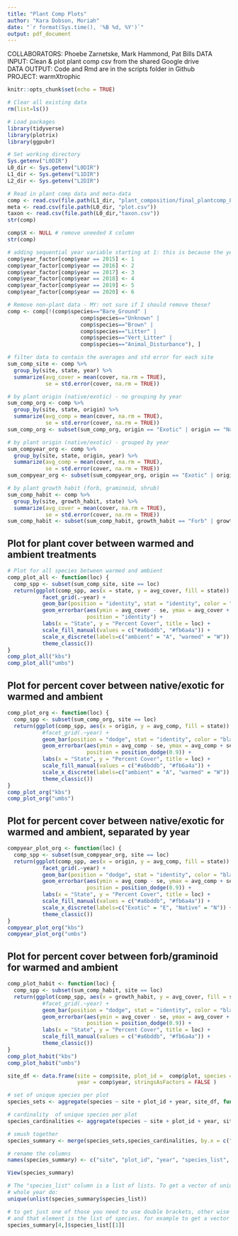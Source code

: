 ```yaml
---
title: "Plant Comp Plots"
author: "Kara Dobson, Moriah"
date: "`r format(Sys.time(), '%B %d, %Y')`"
output: pdf_document
---
```


COLLABORATORS: Phoebe Zarnetske, Mark Hammond, Pat Bills 
DATA INPUT: Clean & plot plant comp csv from the shared Google drive  
DATA OUTPUT: Code and Rmd are in the scripts folder in Github  
PROJECT: warmXtrophic 

```r
knitr::opts_chunk$set(echo = TRUE)
```

```r
# Clear all existing data
rm(list=ls())

# Load packages
library(tidyverse)
library(plotrix)
library(ggpubr)

# Set working directory
Sys.getenv("L0DIR")
L0_dir <- Sys.getenv("L0DIR")
L1_dir <- Sys.getenv("L1DIR")
L2_dir <- Sys.getenv("L2DIR")

# Read in plant comp data and meta-data
comp <- read.csv(file.path(L1_dir, "plant_composition/final_plantcomp_L1.csv"))
meta <- read.csv(file.path(L0_dir, "plot.csv"))
taxon <- read.csv(file.path(L0_dir,"taxon.csv"))
str(comp)

comp$X <- NULL # remove uneeded X column
str(comp)

# adding sequential year variable starting at 1: this is because the years (e.g. 2015, 2016, etc) are large numbers compared with other values in the dataset. We can always label axes with these real years.
comp$year_factor[comp$year == 2015] <- 1
comp$year_factor[comp$year == 2016] <- 2
comp$year_factor[comp$year == 2017] <- 3
comp$year_factor[comp$year == 2018] <- 4
comp$year_factor[comp$year == 2019] <- 5
comp$year_factor[comp$year == 2020] <- 6

# Remove non-plant data - MY: not sure if I should remove these?
comp <- comp[!(comp$species=="Bare_Ground" | 
                       comp$species=="Unknown" | 
                       comp$species=="Brown" | 
                       comp$species=="Litter" | 
                       comp$species=="Vert_Litter" | 
                       comp$species=="Animal_Disturbance"), ]
```


```r
# filter data to contain the averages and std error for each site
sum_comp_site <- comp %>%
  group_by(site, state, year) %>%
  summarize(avg_cover = mean(cover, na.rm = TRUE),
            se = std.error(cover, na.rm = TRUE))

# by plant origin (native/exotic) - no grouping by year
sum_comp_org <- comp %>%
  group_by(site, state, origin) %>%
  summarize(avg_comp = mean(cover, na.rm = TRUE),
            se = std.error(cover, na.rm = TRUE))
sum_comp_org <- subset(sum_comp_org, origin == "Exotic" | origin == "Native")

# by plant origin (native/exotic) - grouped by year
sum_compyear_org <- comp %>%
  group_by(site, state, origin, year) %>%
  summarize(avg_comp = mean(cover, na.rm = TRUE),
            se = std.error(cover, na.rm = TRUE))
sum_compyear_org <- subset(sum_compyear_org, origin == "Exotic" | origin == "Native")

# by plant growth habit (forb, graminoid, shrub)
sum_comp_habit <- comp %>%
  group_by(site, growth_habit, state) %>%
  summarize(avg_cover = mean(cover, na.rm = TRUE),
            se = std.error(cover, na.rm = TRUE))
sum_comp_habit <- subset(sum_comp_habit, growth_habit == "Forb" | growth_habit == "Graminoid")
```

## Plot for plant cover between warmed and ambient treatments
```r
# Plot for all species between warmed and ambient
comp_plot_all <- function(loc) { 
  comp_spp <- subset(sum_comp_site, site == loc)
  return(ggplot(comp_spp, aes(x = state, y = avg_cover, fill = state)) +
           facet_grid(.~year) +
           geom_bar(position = "identity", stat = "identity", color = "black") +
           geom_errorbar(aes(ymin = avg_cover - se, ymax = avg_cover + se), width = 0.2,
                         position = "identity") +
           labs(x = "State", y = "Percent Cover", title = loc) +
           scale_fill_manual(values = c("#a6bddb", "#fb6a4a")) +
           scale_x_discrete(labels=c("ambient" = "A", "warmed" = "W")) +
           theme_classic())
}
comp_plot_all("kbs")
comp_plot_all("umbs")
```

## Plot for percent cover between native/exotic for warmed and ambient
```r
comp_plot_org <- function(loc) { 
  comp_spp <- subset(sum_comp_org, site == loc)
  return(ggplot(comp_spp, aes(x = origin, y = avg_comp, fill = state)) +
           #facet_grid(.~year) +
           geom_bar(position = "dodge", stat = "identity", color = "black") +
           geom_errorbar(aes(ymin = avg_comp - se, ymax = avg_comp + se), width = 0.2,
                         position = position_dodge(0.9)) +
           labs(x = "State", y = "Percent Cover", title = loc) +
           scale_fill_manual(values = c("#a6bddb", "#fb6a4a")) +
           scale_x_discrete(labels=c("ambient" = "A", "warmed" = "W")) +
           theme_classic())
}
comp_plot_org("kbs")
comp_plot_org("umbs")
```

## Plot for percent cover between native/exotic for warmed and ambient, separated by year
```r
compyear_plot_org <- function(loc) { 
  comp_spp <- subset(sum_compyear_org, site == loc)
  return(ggplot(comp_spp, aes(x = origin, y = avg_comp, fill = state)) +
           facet_grid(.~year) +
           geom_bar(position = "dodge", stat = "identity", color = "black") +
           geom_errorbar(aes(ymin = avg_comp - se, ymax = avg_comp + se), width = 0.2,
                         position = position_dodge(0.9)) +
           labs(x = "State", y = "Percent Cover", title = loc) +
           scale_fill_manual(values = c("#a6bddb", "#fb6a4a")) +
           scale_x_discrete(labels=c("Exotic" = "E", "Native" = "N")) +
           theme_classic())
}
compyear_plot_org("kbs")
compyear_plot_org("umbs")
```

## Plot for percent cover between forb/graminoid for warmed and ambient
```r
comp_plot_habit <- function(loc) { 
  comp_spp <- subset(sum_comp_habit, site == loc)
  return(ggplot(comp_spp, aes(x = growth_habit, y = avg_cover, fill = state)) +
           #facet_grid(.~year) +
           geom_bar(position = "dodge", stat = "identity", color = "black") +
           geom_errorbar(aes(ymin = avg_cover - se, ymax = avg_cover + se), width = 0.2,
                         position = position_dodge(0.9)) +
           labs(x = "State", y = "Percent Cover", title = loc) +
           scale_fill_manual(values = c("#a6bddb", "#fb6a4a")) +
           theme_classic())
}
comp_plot_habit("kbs")
comp_plot_habit("umbs")  
```

```r
site_df <- data.frame(site = comp$site, plot_id =  comp$plot, species = as.character(comp$species), 
                      year = comp$year, stringsAsFactors = FALSE )

# set of unique species per plot
species_sets <- aggregate(species ~ site + plot_id + year, site_df, function(x) unique(x))

# cardinality  of unique species per plot
species_cardinalities <- aggregate(species ~ site + plot_id + year, site_df, function(x) length(unique(x)))

# smush together 
species_summary <- merge(species_sets,species_cardinalities, by.x = c("site", "plot_id", "year"),by.y  = c("site", "plot_id", "year"))

# rename the columns 
names(species_summary) <- c("site", "plot_id", "year", "species_list", "species_cardinality")

View(species_summary)

# The "species_list" column is a list of lists. To get a vector of unique species for all plots for that 
# whole year do:
unique(unlist(species_summary$species_list))

# to get just one of those you need to use double brackets, other wise you get a list with one element, 
# and that element is the list of species. for example to get a vector of species on row four, use
species_summary[4,]$species_list[[1]]

```


